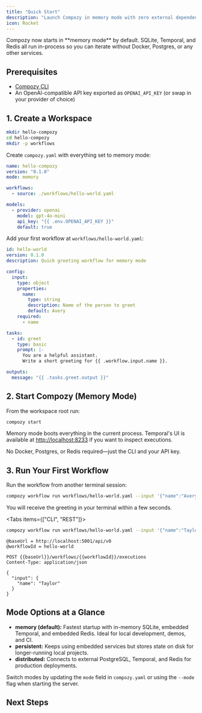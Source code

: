 ```yaml
---
title: "Quick Start"
description: "Launch Compozy in memory mode with zero external dependencies."
icon: Rocket
---
```


<Callout type="info">
Compozy now starts in **memory mode** by default. SQLite, Temporal, and Redis all run in-process so you can iterate without Docker, Postgres, or any other services.
</Callout>

## Prerequisites

- [Compozy CLI](/docs/core/getting-started/installation)
- An OpenAI-compatible API key exported as `OPENAI_API_KEY` (or swap in your provider of choice)

## 1. Create a Workspace

```bash
mkdir hello-compozy
cd hello-compozy
mkdir -p workflows
```

Create `compozy.yaml` with everything set to memory mode:

```yaml title="compozy.yaml"
name: hello-compozy
version: "0.1.0"
mode: memory

workflows:
  - source: ./workflows/hello-world.yaml

models:
  - provider: openai
    model: gpt-4o-mini
    api_key: "{{ .env.OPENAI_API_KEY }}"
    default: true
```

Add your first workflow at `workflows/hello-world.yaml`:

```yaml title="workflows/hello-world.yaml"
id: hello-world
version: 0.1.0
description: Quick greeting workflow for memory mode

config:
  input:
    type: object
    properties:
      name:
        type: string
        description: Name of the person to greet
        default: Avery
    required:
      - name

tasks:
  - id: greet
    type: basic
    prompt: |-
      You are a helpful assistant.
      Write a short greeting for {{ .workflow.input.name }}.

outputs:
  message: "{{ .tasks.greet.output }}"
```

## 2. Start Compozy (Memory Mode)

From the workspace root run:

```bash
compozy start
```

Memory mode boots everything in the current process. Temporal's UI is available at [http://localhost:8233](http://localhost:8233) if you want to inspect executions.

<Callout type="success">
No Docker, Postgres, or Redis required—just the CLI and your API key.
</Callout>

## 3. Run Your First Workflow

Run the workflow from another terminal session:

```bash
compozy workflow run workflows/hello-world.yaml --input '{"name":"Avery"}'
```

You will receive the greeting in your terminal within a few seconds.

<Tabs items={["CLI", "REST"]}>
  <Tab>

  ```bash
  compozy workflow run workflows/hello-world.yaml --input '{"name":"Taylor"}'
  ```

  </Tab>
  <Tab>

  ```http title="test.http"
  @baseUrl = http://localhost:5001/api/v0
  @workflowId = hello-world

  POST {{baseUrl}}/workflows/{{workflowId}}/executions
  Content-Type: application/json

  {
    "input": {
      "name": "Taylor"
    }
  }
  ```

  </Tab>
</Tabs>

## Mode Options at a Glance

- **memory (default):** Fastest startup with in-memory SQLite, embedded Temporal, and embedded Redis. Ideal for local development, demos, and CI.
- **persistent:** Keeps using embedded services but stores state on disk for longer-running local projects.
- **distributed:** Connects to external PostgreSQL, Temporal, and Redis for production deployments.

Switch modes by updating the `mode` field in `compozy.yaml` or using the `--mode` flag when starting the server.

## Next Steps

<ReferenceCardList cols={2}>
  <ReferenceCard
    title="Memory Mode"
    description="Dig deeper into configuration options for the default mode."
    href="/docs/deployment/memory-mode"
    icon="Rocket"
  />
  <ReferenceCard
    title="Persistent Mode"
    description="Learn how to enable disk-backed persistence for local teams."
    href="/docs/deployment/persistent-mode"
    icon="HardDrive"
  />
  <ReferenceCard
    title="Distributed Mode"
    description="Prepare for production with external PostgreSQL, Temporal, and Redis."
    href="/docs/deployment/distributed-mode"
    icon="Server"
  />
  <ReferenceCard
    title="Mode Configuration"
    description="See every configuration knob available across all modes."
    href="/docs/configuration/mode-configuration"
    icon="Sliders"
  />
</ReferenceCardList>
